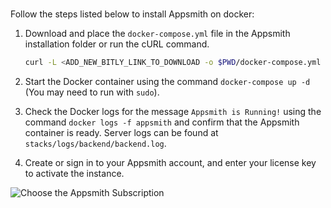 # 

<HideElements/>

Follow the steps listed below to install Appsmith on docker:

1. Download and place the `docker-compose.yml` file in the Appsmith installation folder or run the cURL command.

    ```bash
    curl -L <ADD_NEW_BITLY_LINK_TO_DOWNLOAD -o $PWD/docker-compose.yml
    ```

2. Start the Docker container using the command `docker-compose up -d ` (You may need to run with `sudo`).

3. Check the Docker logs for the message `Appsmith is Running!` using the command `docker logs -f appsmith` and confirm that the Appsmith container is ready. Server logs can be found at `stacks/logs/backend/backend.log`.

4. Create or sign in to your Appsmith account, and enter your license key to activate the instance.

![Choose the Appsmith Subscription](/img/Customer-portal-choose-subscription.png)